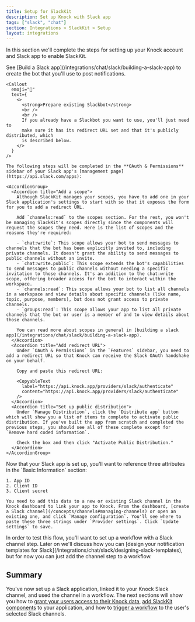 ```yaml
---
title: Setup for SlackKit
description: Set up Knock with Slack app
tags: ["slack", "chat"]
section: Integrations > SlackKit > Setup
layout: integrations
---
```


In this section we'll complete the steps for setting up your Knock account and Slack app to enable SlackKit.

<Steps titleSize="h2">
  <Step title="Set up Slack app">
    See [Build a Slack app](/integrations/chat/slack/building-a-slack-app) to create the bot that you'll use to post notifications.

    <Callout
      emoji="🤖"
      text={
        <>
          <strong>Prepare existing Slackbot</strong>
          <br />
          <br />
          If you already have a Slackbot you want to use, you'll just need to
          make sure it has its redirect URL set and that it's publicly distributed, which
          is described below.
        </>
      }
    />

    The following steps will be completed in the **OAuth & Permissions** sidebar of your Slack app's [management page](https://api.slack.com/apps):

    <AccordionGroup>
      <Accordion title="Add a scope">
        Although SlackKit manages your scopes, you have to add one in your Slack application's settings to start with so that it exposes the form for you to add a redirect URL.

        Add `channels:read` to the scopes section. For the rest, you won't be managing SlackKit's scopes directly since the components will request the scopes they need. Here is the list of scopes and the reasons they're required:

        - `chat:write`: This scope allows your bot to send messages to channels that the bot has been explicitly invited to, including private channels. It doesn't grant the ability to send messages to public channels without an invite.
        - `chat:write.public`: This scope extends the bot's capabilities to send messages to public channels without needing a specific invitation to those channels. It's an addition to the chat:write scope, offering broader access for the bot to interact within the workspace.
        - `channels:read`: This scope allows your bot to list all channels in a workspace and view details about specific channels (like name, topic, purpose, members), but does not grant access to private channels.
        - `groups:read`: This scope allows your app to list all private channels that the bot or user is a member of and to view details about those channels.

        You can read more about scopes in general in [building a slack app](/integrations/chat/slack/building-a-slack-app).
      </Accordion>
      <Accordion title="Add redirect URL">
        Under `OAuth & Permissions` in the `Features` sidebar, you need to add a redirect URL so that Knock can receive the Slack OAuth handshake on your behalf.

        Copy and paste this redirect URL:

        <CopyableText
          label="https://api.knock.app/providers/slack/authenticate"
          content="https://api.knock.app/providers/slack/authenticate"
        />
      </Accordion>
      <Accordion title="Set up public distribution">
        Under `Manage Distribution`, click the `Distribute app` button which will show you a list of items to complete to activate public distribution. If you've built the app from scratch and completed the previous steps, you should see all of these complete except for `Remove hard coded information`.

        Check the box and then click "Activate Public Distribution."
      </Accordion>
    </AccordionGroup>

  </Step>
  <Step title="Add Slack app to Knock Slack channel">
    Now that your Slack app is set up, you'll want to reference three attributes in the `Basic Information` section:

    1. App ID
    2. Client ID
    3. Client secret

    You need to add this data to a new or existing Slack channel in the Knock dashboard to link your app to Knock. From the dashboard, [create a Slack channel](/concepts/channels#managing-channels) or open an existing one, and click `Manage configuration`. You'll see where to paste these three strings under `Provider settings`. Click `Update settings` to save.

  </Step>
  <Step title="Use Slack channel in a workflow">
    In order to test this flow, you'll want to set up a workflow with a Slack channel step. Later on we'll discuss how you can [design your notification templates for Slack](/integrations/chat/slack/designing-slack-templates), but for now you can just add the channel step to a workflow.
  </Step>
</Steps>

## Summary

You've now set up a Slack application, linked it to your Knock Slack channel, and used the channel in a workflow. The next sections will show you how to [grant your users access to their Knock data](/integrations/chat/slack-kit/resource-access-grants), [add SlackKit components](/integrations/chat/slack-kit/ui) to your application, and how to [trigger a workflow](/integrations/chat/slack-kit/trigger-workflow) to the user's selected Slack channels.
